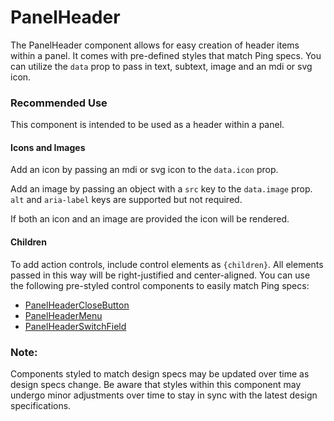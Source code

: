 
<Meta title="Experimental/PanelHeader" />

# PanelHeader

The PanelHeader component allows for easy creation of header items within a panel. It comes with pre-defined styles that match Ping specs. You can utilize the `data` prop to pass in text, subtext, image and an mdi or svg icon.

### Recommended Use
This component is intended to be used as a header within a panel.

#### Icons and Images
Add an icon by passing an mdi or svg icon to the `data.icon` prop.

Add an image by passing an object with a `src` key to the `data.image` prop. `alt` and `aria-label` keys are supported but not required.

If both an icon and an image are provided the icon will be rendered.

#### Children
To add action controls, include control elements as `{children}`. All elements passed in this way will be right-justified and center-aligned. You can use the following pre-styled control components to easily match Ping specs:
- [PanelHeaderCloseButton](./?path=/docs/components-panelheader-controls-panelheaderclosebutton--docs)
- [PanelHeaderMenu](./?path=/docs/components-panelheader-controls-panelheadermenu--docs)
- [PanelHeaderSwitchField](./?path=/docs/components-panelheader-controls-panelheaderswitchfield--docs)

### Note:
Components styled to match design specs may be updated over time as design specs change. Be aware that styles within this component may undergo minor adjustments over time to stay in sync with the latest design specifications.
